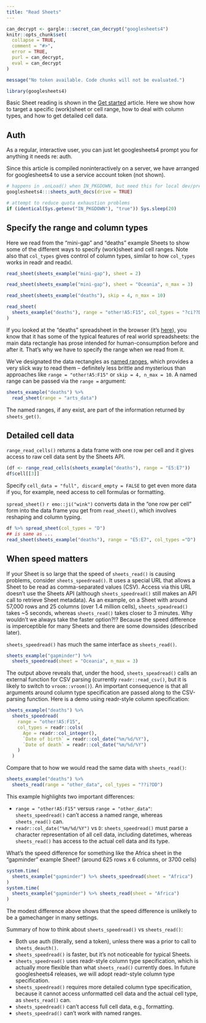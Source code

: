 ```yaml
---
title: "Read Sheets"
---
```


```r
can_decrypt <- gargle:::secret_can_decrypt("googlesheets4")
knitr::opts_chunk$set(
  collapse = TRUE,
  comment = "#>",
  error = TRUE,
  purl = can_decrypt,
  eval = can_decrypt
)
```

```r
message("No token available. Code chunks will not be evaluated.")
```

```r
library(googlesheets4)
```

Basic Sheet reading is shown in the [Get started](https://googlesheets4.tidyverse.org/articles/googlesheets4.html) article. Here we show how to target a specific (work)sheet or cell range, how to deal with column types, and how to get detailed cell data.

## Auth

As a regular, interactive user, you can just let googlesheets4 prompt you for anything it needs re: auth.

Since this article is compiled noninteractively on a server, we have arranged for googlesheets4 to use a service account token (not shown).

```r
# happens in .onLoad() when IN_PKGDOWN, but need this for local dev/preview
googlesheets4:::sheets_auth_docs(drive = TRUE) 

# attempt to reduce quota exhaustion problems
if (identical(Sys.getenv("IN_PKGDOWN"), "true")) Sys.sleep(20)
```

## Specify the range and column types

Here we read from the "mini-gap" and "deaths" example Sheets to show some of the different ways to specify (work)sheet and cell ranges. Note also that `col_types` gives control of column types, similar to how `col_types` works in readr and readxl.

```r
read_sheet(sheets_example("mini-gap"), sheet = 2)

read_sheet(sheets_example("mini-gap"), sheet = "Oceania", n_max = 3)

read_sheet(sheets_example("deaths"), skip = 4, n_max = 10)

read_sheet(
  sheets_example("deaths"), range = "other!A5:F15", col_types = "?ci??D"
)
```

If you looked at the "deaths" spreadsheet in the browser (it's [here](https://docs.google.com/spreadsheets/d/1tuYKzSbLukDLe5ymf_ZKdQA8SfOyeMM7rmf6D6NJpxg/edit#gid=1210215306)), you know that it has some of the typical features of real world spreadsheets: the main data rectangle has prose intended for human-consumption before and after it. That's why we have to specify the range when we read from it.

We've designated the data rectangles as [named ranges](https://support.google.com/docs/answer/63175?co=GENIE.Platform%3DDesktop&hl=en), which provides a very slick way to read them -- definitely less brittle and mysterious than approaches like `range = "other!A5:F15"` or `skip = 4, n_max = 10`. A named range can be passed via the `range =` argument:

```r
sheets_example("deaths") %>% 
  read_sheet(range = "arts_data")
```

The named ranges, if any exist, are part of the information returned by `sheets_get()`.

## Detailed cell data

`range_read_cells()` returns a data frame with one row per cell and it gives access to raw cell data sent by the Sheets API.

```r
(df <- range_read_cells(sheets_example("deaths"), range = "E5:E7"))
df$cell[[3]]
```

Specify `cell_data = "full", discard_empty = FALSE` to get even more data if you, for example, need access to cell formulas or formatting.

`spread_sheet()` `r emo::ji("wink")` converts data in the "one row per cell" form into the data frame you get from `read_sheet()`, which involves reshaping and column typing.

```r
df %>% spread_sheet(col_types = "D")
## is same as ...
read_sheet(sheets_example("deaths"), range = "E5:E7", col_types ="D")
```

## When speed matters

If your Sheet is so large that the speed of `sheets_read()` is causing problems, consider `sheets_speedread()`. It uses a special URL that allows a Sheet to be read as comma-separated values (CSV). Access via this URL doesn't use the Sheets API (although `sheets_speedread()` still makes an API call to retrieve Sheet metadata). As an example, on a Sheet with around 57,000 rows and 25 columns (over 1.4 million cells), `sheets_speadread()` takes ~5 seconds, whereas `sheets_read()` takes closer to 3 minutes. Why wouldn't we always take the faster option?!? Because the speed difference is imperceptible for many Sheets and there are some downsides (described later).

`sheets_speedread()` has much the same interface as `sheets_read()`.

```r
sheets_example("gapminder") %>% 
  sheets_speedread(sheet = "Oceania", n_max = 3)
```

The output above reveals that, under the hood, `sheets_speadread()` calls an external function for CSV parsing (currently `readr::read_csv()`, but it is likely to switch to `vroom::vroom()`). An important consequence is that all arguments around column type specification are passed along to the CSV-parsing function. Here is a demo using readr-style column specification:

```r
sheets_example("deaths") %>% 
  sheets_speedread(
    range = "other!A5:F15",
    col_types = readr::cols(
      Age = readr::col_integer(),
      `Date of birth` = readr::col_date("%m/%d/%Y"),
      `Date of death` = readr::col_date("%m/%d/%Y")
    )
  )
```

Compare that to how we would read the same data with `sheets_read()`:

```r
sheets_example("deaths") %>% 
  sheets_read(range = "other_data", col_types = "??i?DD")
```

This example highlights two important differences:

  * `range = "other!A5:F15"` versus `range = "other_data"`: `sheets_speedread()`
    can't access a named range, whereas `sheets_read()` can.
  * `readr::col_date("%m/%d/%Y")` vs `D`: `sheets_speedread()` must parse a
    character representation of all cell data, including datetimes, whereas 
    `sheets_read()` has access to the actual cell data and its type.

What's the speed difference for something like the Africa sheet in the
"gapminder" example Sheet? (around 625 rows x 6 columns, or 3700 cells)

```r
system.time(
  sheets_example("gapminder") %>% sheets_speedread(sheet = "Africa")
)
system.time(
  sheets_example("gapminder") %>% sheets_read(sheet = "Africa")
)
```

The modest difference above shows that the speed difference is unlikely to be a gamechanger in many settings.

Summary of how to think about `sheets_speedread()` vs `sheets_read()`:

  * Both use auth (literally, send a token), unless there was a prior to call to
    `sheets_deauth()`.
  * `sheets_speedread()` is faster, but it's not noticeable for typical Sheets.
  * `sheets_speedread()` uses readr-style column type specification, which is
    actually more flexible than what `sheets_read()` currently does. In future
    googlesheets4 releases, we will adopt readr-style column type specification.
  * `sheets_speedread()` requires more detailed column type specification,
    because it cannot access unformatted cell data and the actual cell type, as
    `sheets_read()` can.
  * `sheets_speedread()` can't access full cell data, e.g., formatting.
  * `sheets_speedrad()` can't work with named ranges.
